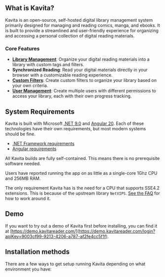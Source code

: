 
## What is Kavita?
Kavita is an open-source, self-hosted digital library management system primarily designed for managing and reading comics, manga, and ebooks. It is built to provide a streamlined and user-friendly experience for organizing and accessing a personal collection of digital reading materials.

### Core Features

- **[Library Management](guides/admin-settings/libraries/)**: Organize your digital reading materials into a library with custom tags and filters.
- **Synchronized Reading**: Read your digital materials directly in your browser with a customizable reading experience.
- **[Custom Filters](guides/features/filtering/)**: Create custom filters to organize your library based on your own criteria.
- **[User Management](guides/admin-settings/users/)**: Create multiple users with different permissions to access your library, each with their own progress tracking.


## System Requirements

Kavita is built with Microsoft [.NET 9.0](https://dotnet.microsoft.com/en-us/) and [Angular 20](https://v20.angular.dev/). Each of these technologies have their own requirements, but most modern systems should be fine. 

- [.NET Framework requirements](https://github.com/dotnet/core/blob/main/release-notes/9.0/supported-os.md)
- [Angular requirements](https://v20.angular.dev/reference/versions#browser-support)

All Kavita builds are fully self-contained. This means there is no prerequisite software needed.

Users have reported running the app on as little as a single-core 1Ghz CPU and 256MB RAM. 

The only requirement Kavita has is the need for a CPU that supports SSE4.2 extensions. This is because of the upstream library `NetVIPS`. [See the FAQ](../troubleshooting/faq.mdx#q-what-is-the-netvips-dependency-and-what-does-it-mean-if-i-cant-run-it) for how to work around it. 

## Demo

If you want to try out a demo of Kavita first before installing, you can find it at [https://demo.kavitareader.com/](https://demo.kavitareader.com/login?apiKey=9003cf99-9213-4206-a787-af2fe4cc5f1f).

## Installation methods

There are a few ways to get setup running Kavita depending on what environment you have:

<Cards>
  <Cards.Card
    title="Native Binary"
    href="/installation/native"
  />
    <Cards.Card
    title="Install With Docker"
    href="/installation/docker"
  />
    <Cards.Card
    title="Install On NAS"
    href="/installation/nas"
  />
</Cards>